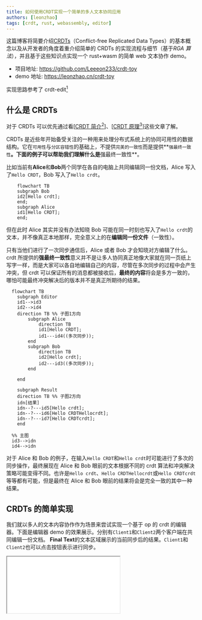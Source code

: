 ```yaml
---
title: 如何使用CRDT实现一个简单的多人文本协同应用
authors: [leonzhao]
tags: [crdt, rust, webassembly, editor]
---
```


这篇博客将简要介绍[CRDTs](https://en.wikipedia.org/wiki/Conflict-free_replicated_data_type)（Conflict-free Replicated Data Types）的基本概念以及从开发者的角度着重介绍简单的 CRDTs 的实现流程与细节（基于*RGA 算法*），并且基于这些知识点实现一个 rust+wasm 的简单 web 文本协作 demo。

- 项目地址: https://github.com/Leeeon233/crdt-toy
- demo 地址: https://leonzhao.cn/crdt-toy

实现思路参考了 crdt-edit[^1]

<!--truncate-->

## 什么是 CRDTs

对于 CRDTs 可以优先通过看[[CRDT 简介[^2]](https://www.zxch3n.com/crdt-intro/crdt-intro/)]、[[CRDT 原理[^3]](http://jtfmumm.com/blog/2015/11/17/crdt-primer-1-defanging-order-theory/)]这些文章了解。

CRDTs 是近些年开始备受关注的一种用来处理分布式系统上的协同可用性的数据结构。它在`可用性`与`分区容错性`的基础上，不提供`完美的一致性`而是提供**`强最终一致性`**。下面的例子可以帮助我们理解什么是**强最终一致性**。

比如当前有**Alice**和**Bob**两个同学在各自的电脑上共同编辑同一份文档，Alice 写入了`Hello CRDT`，Bob 写入了`Hello crdt`。

```mermaid
    flowchart TB
    subgraph Bob
    id2[Hello crdt];
    end;
    subgraph Alice
    id1[Hello CRDT];
    end;
```

但在此时 Alice 其实并没有办法知晓 Bob 可能在同一时刻也写入了`Hello crdt`的文本，并不像真正本地那样，完全意义上的在**编辑同一份文件**（一致性）。

只有当他们进行了一次同步通信后，Alice 或者 Bob 才会知晓对方编辑了什么。crdt 所提供的**强最终一致性**意义并不是让多人协同真正地像大家就在同一页纸上写字一样，而是大家可以各自地编辑自己的内容，尽管在多次同步的过程中会产生冲突，但 crdt 可以保证所有的消息都被接收后，**最终的内容**将会是多方一致的，哪怕可能最终冲突解决后的版本并不是真正所期待的结果。

```mermaid
  flowchart TB
    subgraph Editor
    id1-->id3
    id2-->id4
    direction TB %% 子图1方向
        subgraph Alice
            direction TB
            id1[Hello CRDT];
            id1---id4((多次同步));
        end
        subgraph Bob
            direction TB
            id2[Hello crdt];
            id2---id3((多次同步));
        end

    end

    subgraph Result
    direction TB %% 子图2方向
    idn[结果]
    idn--?---id5[Hello crdt];
    idn--?---id6[Hello CRDTHellocrdt];
    idn--?---id7[Hello CRDTcrdt];
    end

  %% 主图
  id3-->idn
  id4-->idn
```

对于 Alice 和 Bob 的例子，在输入`Hello CRDT`和`Hello crdt`时可能进行了多次的同步操作，最终展现在 Alice 和 Bob 眼前的文本根据不同的 crdt 算法和冲突解决策略可能变得不同。也许是`Hello crdt`、`Hello CRDTHellocrdt`或`Hello CRDTcrdt`等等都有可能，但是最终在 Alice 和 Bob 眼前的结果将会是完全一致的其中一种结果。

## CRDTs 的简单实现

我们就以多人的文本内容协作作为场景来尝试实现一个基于 op 的 crdt 的编辑器。下面是编辑器 demo 的效果展示。分别有`Client1`和`Client2`两个客户端在共同编辑一份文档。
**Final Text**的文本区域展示的当前同步后的结果。`Client1`和`Client2`也可以点击按钮表示进行同步。

<iframe src={"https://leonzhao.cn/crdt-toy"} width={860} height={840} />

首先我们需要确定这样一个简单的编辑器，用户会有哪些操作(op)。思考一下，非常简单地就可以得出一共有两种操作：

- 插入
- 删除
- ~~修改~~（可以简单地视为先删除再插入的组合）

### 分布式中的顺序

那么我们还是回到 Alice 和 Bob 的例子，我们提供了第一版的编辑器给他们，但是由于我们技术还未成熟，要求他们只能插入内容还不能删除。Alice 和 Bob 同意参与到我们的迭代测试中去。他们还是分别一次输入了
`Hello CRDT`和`Hello crdt`。这时他们发起了同步。

```mermaid
  flowchart TB
    subgraph Editor
    id1-->id3
    id2-->id4
    direction TB %% 子图1方向
        subgraph Alice
            direction TB
            id1[Hello CRDT];
            id1---id4((同步));
            id4-->AliceText[Hello CRDTHello crdt]
        end
        subgraph Bob
            direction TB
            id2[Hello crdt];
            id2---id3((同步));
            id3-->BobText[Hello crdtHello CRDT]
        end

    end
```

Alice 给 Bob 打了个电话，发现自己的屏幕上结果是`Hello CRDTHello crdt`而 Bob 的屏幕上结果是`Hello crdtHello CRDT`。怎么会这样？他们把测试结果反馈给了我们。

原来我们第一版系统都把新接收到的**插入操作**当作了后发生的事情，Alice 的编辑器把 Bob 的内容加在了后面，Bob 的编辑器也是如此。这和我们一开始所强调的**强最终一致性**可不符。我们希望无论事件被怎样创建和接收，只要操作集合是一致的，那么最终结果应该一样。

既然已经知道了问题所在，那么就没什么问题了。我们只需要让每个用户之间有一个固定的顺序就可以了，可以为每一个编辑器客户端分配一个`Client ID`，以**ID**的大小顺序来作为操作的顺序。我们很快发布了 v2.0 版本，让客户端 ID 越大认为操作越先发生，并且分配

- Alice 的客户端版本为`1`
- Bob 的客户端版本为`2`

提供给了 Alice 和 Bob 帮忙测试使用。

```mermaid
  flowchart TB
    subgraph Editor
    id1-->id3
    id2-->id4
    direction TB %% 子图1方向
        subgraph Alice
            direction TB
            id1[Hello CRDT];
            id1---id4((同步));
            id4-->AliceText[Hello crdtHello CRDT]
        end
        subgraph Bob
            direction TB
            id2[Hello crdt];
            id2---id3((同步));
            id3-->BobText[Hello crdtHello CRDT]
        end

    end
```

这回没有问题了，Alice 和 Bob 的编辑器上显示的都是`Hello crdtHello CRDT`文本。

但随着进一步使用，Alice 和 Bob 又发现问题了。这次

- Bob 先输入了`one `然后又输入了`two`
- Alice 先输入了`three `又输入了`four`

然后他们进行了同步，这次每个人都**发送了两个插入操作**。

```mermaid
  flowchart TB
    subgraph Editor
    one-->sy2
    two-->sy2
    three-->sy1
    four-->sy1
    direction TB %% 子图1方向
        subgraph Bob
            direction TB
            one[one ];
            one-->two;
            two---sy1((同步))
            sy1-->BobText[one two fourthree ]
        end

        subgraph Alice
            direction TB
            three[three ];
            three-->four;
            four---sy2((同步));
            sy2-->AliceText[one two three four]
        end

    end
```

现在 Bob 的屏幕上显示的是`one two fourthree `而 Alice 屏幕上显示的却是`one two three four`，正常来说`one two three four`才是他们想要的结果。

我们发现 Alice 向 Bob 同步的内容发生了顺序的改变，有着分布式经验的我们立刻想到，可能是网络延迟的原因，导致 Alice 的第二个操作早于第一个操作被 Bob 的客户端接收到造成了顺序的不一致。

既然已经知道了问题所在，那么就没什么问题了。我们可以新增一个逻辑时间戳，也就是[Lamport Timestamp](https://en.wikipedia.org/wiki/Lamport_timestamp)

> Lamport Timestamp 的算法很简单[^4]
>
> - 每个进程维护一个`counter`
> - 本地每发生一个事件就将`counter + 1`，并将事件的时间戳设置为`counter`值
> - 每当进程发送一个消息，就将本地`counter + 1`，并将最新的`counter`值附带在消息上
> - 当进程收到消息后，让自己的`counter = max(counter, message.counter) + 1`

我们在原有的`ClientId`基础上进行了扩展，构建了一个`EventId`，其中包括了`ClientId`和`Lamport Timestamp`两部分，这样事件的发生顺序就可以与接收到的顺序无关了。

我们抓紧更新了 v3.0 版本的编辑器给到 Alice 和 Bob，心想肯定没问题了。

### 只确定逻辑顺序就够了吗

Alice 和 Bob 拿到 v3.0 的编辑器那肯定先尝试了一下刚刚失败的例子

```mermaid
  flowchart TB
    subgraph Editor
    one-->sy2
    two-->sy2
    three-->sy1
    four-->sy1
    direction TB %% 子图1方向
        subgraph Bob
            direction TB
            one[one ];
            one-->two;
            two---sy1((同步))
            sy1-->BobText[one two three four]
        end

        subgraph Alice
            direction TB
            three[three ];
            three-->four;
            four---sy2((同步));
            sy2-->AliceText[one two three four]
        end

    end
```

果然更新后就没问题了。但 Bob 这回想着也不能一直只在后面加字符，于是 Bob 在编辑器的最前面插入了`zero `，并且同步给了 Alice。发现同步之后结果怎么又不一样了。Alice 的结果是`one two three fourzero `，Bob 输入的`zero `怎么在后面啊？

```mermaid
  flowchart TB
    subgraph Editor
    one-->sy2
    two-->sy2
    three-->sy1
    four-->sy1
    zero-->sy3
    direction TB %% 子图1方向
        subgraph Bob
            direction TB
            one[one ];
            one-->two;
            two---sy1((同步))
            sy1-->zero["zero (insert at 0 position)"]
            zero-->BobText[zero one two three four]
        end

        subgraph Alice
            direction TB
            three[three ];
            three-->four;
            four---sy2((同步));
            sy2---sy3((同步))
            sy3-->AliceText["one two three fourzero "]
        end

    end
```

Alice 和 Bob 开始不耐烦了起来，你们这个编辑器到底行不行？我们听到这个消息，赶快赶过来了解情况。

之前我们给每个插入操作分配了一个`EventId`，能够确定所有的插入操作的发生顺序。但是我们没有想到操作的顺序在文本这个场景下不能代表操作的位置。我们觉得不能再这样遇到什么问题解决什么问题了，需要好好想清楚编辑器这个问题，包括一直没被考虑的**删除**操作。

目前我们一共面临下面几个问题：

- 文本的插入和删除操作是需要确定插入和删除位置的，该如何确定
- 文本可能在任意的位置进行插入和删除，我们应该需要确定操作的最小单位
- 简单的 Op 列表可能不太容易满足我们的要求了，该使用怎样的数据结构呢

面临的问题还有些抽象，我们先通过一部分的例子来模拟一下吧。

```mermaid
flowchart LR

blank[空白]-->ia[在编辑器中插入a]-->ib[在a后面输入b]-->ic[在b后面输入c]-->db[删除字符b]-->id[在a的后面插入d]
blank[空白]-->a-->ab-->abc-->ac-->adc

```

看到上面的图，我们的思路就清晰了很多。文本编辑里面最小操作的单位肯定是**`字符`**这点毋庸置疑了。至于确定位置这点，我们观察图中第一排的全部操作描述

- 在编辑器中插入 a
- 在 a 后面输入 b
- 在 b 后面输入 c
- 删除字符 b
- 在 a 后面插入 d

那么位置就完全可以通过当前文本内容，看接下来要插入或者删除的字符是*基于*目前文本的哪个字符做的操作就可以确定了。这样不同的字符之间好像就有了依赖关系，那数据结构是不是可以使用树形结构了？

我们突然感觉灵感来了。

### 文本编辑好像就是棵树

如果我们把初始空文本当作树的根节点（root）的话，那么插入字符`a`就是`a`是`root`的子节点。在`a`后面插入`b`，那`b`就是`a`的子节点。我们把上面的示例画一下：

```mermaid
flowchart LR
1-->2
2-->3
3--删除?-->4
4--顺序?-->5
    subgraph 1
    direction TB
    root-->a-->b
    end

    subgraph 2
    direction TB
    root2[root]-->a2[a]-->b2[b]-->c2[c]
    end

    subgraph 3
    direction TB
    root3[root]-->a3[a]-->b3["b(删除)"]-->c3[c]
    end

    subgraph 4
    direction TB
    root4[root]-->a4[a]-->c4[c]
    end

    subgraph 5
    direction TB
    root5[root]-->a5[a]-->c5[c]
    a5-->d5[d]
    end

```

把输入字符的过程可视化之后，我们看到过程 1 和 2 好像都没什么问题，全部都是在按顺序插入字符，前一个字符作为后一个字符的父节点，从根节点遍历下来就能还原原始文档。但是接下来我们好像遇到两个不是太明朗的操作。

- 多个子节点时遍历顺序是否有要求
- 删除字符时是否要把节点删除

这回实在不好意思再请 Alice 和 Bob 帮我们找问题了，就我和你来自己先多测测吧。第一个问题看起来还算简单

```mermaid
flowchart LR
t1-.-g1
t2-.-g2
t3-.-g3
t4-.-g4


subgraph tree[Tree]
direction LR
    g1-->g2
    g2-->g3
    g3-->g4

    subgraph g1["insert a at 0"]
    direction TB
    a1[a]
    end

    subgraph g2[insert b after a]
    direction TB
    a2[a]-->b2[b]
    end

    subgraph g3[insert c after a]
    direction TB
    a3-->c3[c]
    a3[a]-->b3[b]
    end

    subgraph g4[insert d after a]
    direction TB
    a4-->d4[d]
    a4-->c4[c]
    a4[a]-->b4[b]
    end
end

subgraph text[Text]
direction LR

t1[a]-->t2[ab]-->t3[acb]-->t4[adcb]
end


```

我们不断模拟向`a`后面加入文本，结果都是越后面加入的字符，越显示在前面。在前面测试分布式同步的时候我们已经可以通过`EventId`全局地确定顺序了，那么全部子节点的顺序就可以通过`EventId`进行排序，越*新*的`EventId`将在子节点中越早被遍历。

### 删除了字符，它就不存在了吗？

接着我们模拟了几次协作时删除字符的情况，比如这次我先输入了`ab`你输入了`c`，之后我们进行了一次同步，我们的结果最后都是`abc`。

<details>
<summary>你可能会有疑问，为什么是<code>abc</code>，而不是<code>cab</code>？</summary>

这里我们使用假设

- 你的`ClientId`是`1`
- 我的`ClientId`是`2`
- `ClientId`越大 crdt 认为越先发生

我们详细看一下`abc`的合并过程，现在我收到了全部的 crdts 的 op：

1. 根节点插入 `a` EventId(counter: 0, client_id: 2)
2. `a` 节点插入 `b` EventId(counter: 1, client_id: 2)
3. 根节点插入 `c` EventId(counter: 0, client_id: 1)

根据刚刚的结论，op1 和 op3 都是`counter`为 0 的 op，但是 op1 的`ClientId`更大，在假设前提下会被认为优先发生。那么整个 op 顺序就会变成 132，即结果的`abc`。

</details>

紧接着我删除了`b`，而你在`b`的后面输入了`d`，然后我们都发起了同步请求。

```mermaid
flowchart TB
    subgraph Editor
    direction TB %% 子图1方向
    b--->sy1
    c-->sy2
    d-->sy4
    db2-->sy3
    sy3-->rf["??????"]
    sy4-->rf
        subgraph 我
            direction TB
            a["insert a at 0\n\n a"]-->b["insert b after a\n\n ab"]-->sy2((同步))-->r2["同步后\n\n abc"]-->db2["delete b\n\n ac"]-->sy4((同步))
        end

        subgraph 你
            direction TB
            c["insert c at 0\n\n c"]-->sy1((同步))-->r1["同步后\n\n abc"]-->d["insert d after b\n\n abdc"]-->sy3((同步));
        end

    end

```

现在好像遇到了问题，我都已经把`b`删掉了，那么该怎么同步你要把`d`插入在`b`后面的操作呢？

我静静地整理了一下思路，我删除了`b`，但于此同时的你或者其他人仍可能在`b`后面输入一些字符，这也就是`b`仍可能是其他子树的父节点。其他节点仍然可能会依赖于它。所以我们在删除操作时不可能将真正的树节点删除。

再来想想文本展示时，就是一个树的遍历过程。只要不在编辑器上显示这个字符那么使用编辑器的用户就完全可以认为这个字符被删除了。所以我们只需要给每个节点增加一个`标志`，表示这个节点是不是被删除就可以了。

:::tip

上面提到的为了保留树的完整结构，不删除节点，而是添加标志的方式就是一种[墓碑机制](https://baike.baidu.com/item/%E5%A2%93%E7%A2%91%E6%9C%BA%E5%88%B6/7558924)

:::

现在我们编辑器的结果就都会是`adc`，满足 crdts 所要求的`强最终一致性`。我们来遍历一遍刚刚所形成的文本树：

```mermaid

flowchart LR
t1-.-g1
t2-.-g2
t3-.-g3
t4-.-g4
t5-.-g5


subgraph tree[Tree]
direction LR
    g1-->g2
    g2-->g3
    g3-->g4
    g4-->g5

    subgraph g1["insert a at 0"]
    direction TB
    root1[root]-->a1[a]
    end

    subgraph g2[insert b after a]
    direction TB
    root2[root]-->a2[a]-->b2[b]
    end

    subgraph g3[insert c at 0]
    direction TB
    root3[root]-->a3[a]-->b3[b]
    root3-->c3[c]
    end

    subgraph g4[delete b]
    direction TB
    root4[root]-->a4[a]-->b4["b (deteled)"]
    root4-->c4[c]
    end

    subgraph g5[insert d after b]
    direction TB
    root5[root]-->a5[a]-->b5["b (deteled)"]-->d5[d]
    root5-->c5[c]
    end
end

subgraph text[Text]
direction LR

t1[a]-->t2[ab]-->t3[abc]-->t4[ac]-->t5[adc]
end

```

## CRDTs 能够达成多人的操作协同，那么代价呢？

我们把最终的 v0.4 版本编辑器给到了 Alice 和 Bob，Alice 和 Bob 会有什么反馈呢？

我们来等待下一篇，看看 Alice 和 Bob 会不会有什么抱怨。

## 参考资料

[^1]: https://github.com/wangdashuaihenshuai/crdt-edit
[^2]: [CRDT 简介](https://www.zxch3n.com/crdt-intro/crdt-intro/)
[^3]: [A CRDT Primer Part I: Defanging Order Theory](http://jtfmumm.com/blog/2015/11/17/crdt-primer-1-defanging-order-theory/)
[^4]: [如何设计 CRDT 算法-Zxch3n](https://www.zxch3n.com/crdt-intro/design-crdt)
